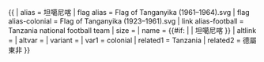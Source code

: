 {{ {{{1<noinclude>|country showdata</noinclude>}}}
| alias = 坦噶尼喀
| flag alias = Flag of Tanganyika (1961–1964).svg
| flag alias-colonial = Flag of Tanganyika (1923–1961).svg
| link alias-football = Tanzania national football team
| size = {{{size|}}}
| name = {{#if: {{{name|}}} | {{{name|}}} | 坦噶尼喀 }}
| altlink = {{{altlink|}}}
| altvar = {{{altvar|}}}
| variant = {{{variant|}}}
<noinclude>
| var1 = colonial
| related1 = Tanzania
| related2 = 德屬東非
</noinclude>
}}